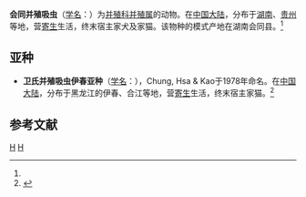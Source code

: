 {{Speciesbox
| taxon = Paragonimus hueit'ungensis
| binomial_authority = (Chung et al., 1975)<ref name='id9879'>{{cite web| url =http://www.bioinfo.cn/db05/BjdwSpecies.php?action=view&id=9879| title =会同并殖吸虫| work =《中国动物物种编目数据库》| publisher =中国科学院微生物研究所| author =中国科学院动物研究所| accessdate =2009-04-16| deadurl =yes| archiveurl =https://web.archive.org/web/20160305034445/http://www.bioinfo.cn/db05/BjdwSpecies.php?action=view&id=9879| archivedate =2016-03-05}}</ref>
}}

'''会同并殖吸虫'''（[[学名|学名]]：{{lang|la|''Paragonimus hueit'ungensis''}}）为[[并殖科|并殖科]][[并殖属|并殖属]]的动物。在[[中国大陆|中国大陆]]，分布于[[湖南|湖南]]、[[贵州|贵州]]等地，营[[寄生|寄生]]生活，终末宿主家犬及家猫。该物种的模式产地在湖南会同县。<ref name='id9879'/>

==亚种==
*'''卫氏并殖吸虫伊春亚种'''（[[学名|学名]]：{{lang|la|''Paragonimus westermani ichunensis''}}），Chung, Hsa & Kao于1978年命名。在[[中国大陆|中国大陆]]，分布于黑龙江的伊春、合江等地，营[[寄生|寄生]]生活，终末宿主家猫。<ref name='id9880'>{{cite web| url =http://www.bioinfo.cn/db05/BjdwSpecies.php?action=view&id=9880| title =卫氏并殖吸虫伊春亚种| work =《中国动物物种编目数据库》| publisher =中国科学院微生物研究所| author =中国科学院动物研究所| accessdate =2009-04-16| deadurl =yes| archiveurl =https://web.archive.org/web/20160305065823/http://www.bioinfo.cn/db05/BjdwSpecies.php?action=view&id=9880| archivedate =2016-03-05}}</ref>

== 参考文献 ==
{{reflist}}

{{吸虫小作品}}

{{taxonbar}}
[[Category:_1975年描述的动物|H]]
[[Category:並殖科|H]]